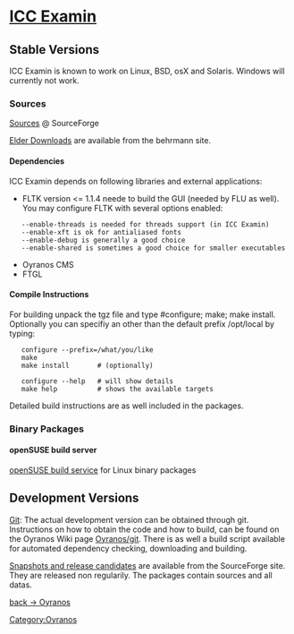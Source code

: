 <h1>[http://www.behrmann.name/index.php?option=com_content&task=view&id=32&Itemid=70 ICC Examin]</h1>


== Stable Versions ==

ICC Examin is known to work on Linux, BSD, osX and Solaris. Windows will currently not work.

=== Sources ===

[https://sourceforge.net/project/showfiles.php?group_id=177017&package_id=247078 Sources] @ SourceForge

[http://www.behrmann.name/index.php?option=com_content&task=view&id=33 Elder Downloads] are available from the behrmann site.

==== Dependencies ====

ICC Examin depends on following libraries and external applications:

* FLTK version <= 1.1.4 neede to build the GUI (needed by FLU as well). You may configure FLTK with several options enabled:
    --enable-threads is needed for threads support (in ICC Examin)
    --enable-xft is ok for antialiased fonts
    --enable-debug is generally a good choice
    --enable-shared is sometimes a good choice for smaller executables
* Oyranos CMS
* FTGL


==== Compile Instructions ====

For building unpack the tgz file and type #configure; make; make install.
Optionally you can specifiy an other than the default prefix /opt/local by typing:

    configure --prefix=/what/you/like
    make
    make install       # (optionally)

    configure --help   # will show details
    make help          # shows the available targets

Detailed build instructions are as well included in the packages.

=== Binary Packages ===

==== openSUSE build server ====

[http://www.oyranos.org/wiki/index.php?title=Oyranos/Download#openSUSE_build_server openSUSE build service] for Linux binary packages

== Development Versions ==

[[Oyranos/git|Git]]: The actual development version can be obtained through git. Instructions on how to obtain the code and how to build, can be found on the Oyranos Wiki page [[Oyranos/git]]. There is as well a build script available for automated dependency checking, downloading and building.

[https://sourceforge.net/project/showfiles.php?group_id=177017 Snapshots and release candidates] are available from the SourceForge site. They are released non regularily. The packages contain sources and all datas.


[[Oyranos|back -> Oyranos]]
[[Category:Oyranos]]
